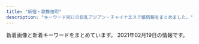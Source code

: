 ```yaml
---
title: "新宿・歌舞伎町"
description: "キーワード別にの巨乳アジアン・チャイナエステ嬢情報をまとめました。"
---
```


新着画像と新着キーワードをまとめています。
2021年02月19日の情報です。

<DmmAffiliateIns />
<KeywordTable
  shops={
    [
    {
        "name": "\u5915\u9727 \u3086\u3046\u304e\u308a",
        "url": "https://shinjuku-mensesthe.com/",
        "keywords": {
            "F": 1
        },
        "station": "JR\u65b0\u5bbf\u99c5\u6771\u53e3",
        "img_links": [
            "https://shinjuku-mensesthe.com/images/camp.png",
            "https://shinjuku-mensesthe.com/icon/facebook.png",
            "https://shinjuku-mensesthe.com/massage/2020/07/31/covit19.jpg",
            "https://shinjuku-mensesthe.com/staff/seira-l1.jpg",
            "https://shinjuku-mensesthe.com/staff/arisa-s1.jpg",
            "https://shinjuku-mensesthe.com/staff/yume-l1.jpg",
            "https://shinjuku-mensesthe.com/images/top1.jpg",
            "https://shinjuku-mensesthe.com/images/main-top.jpg",
            "https://shinjuku-mensesthe.com/massage/2020/10/21/risa-s1.jpg",
            "https://shinjuku-mensesthe.com/massage/2020/07/31/ai-s2.jpg",
            "https://shinjuku-mensesthe.com/massage/2020/10/05/yuki-s1.jpg",
            "https://shinjuku-mensesthe.com/button/staff.png",
            "https://shinjuku-mensesthe.com/staff/yumi-l1.jpg",
            "https://shinjuku-mensesthe.com/2020/01/23/miki-s1.jpg",
            "https://shinjuku-mensesthe.com/images/flower.png",
            "https://shinjuku-mensesthe.com/massage/2021/02/02/%E5%90%8D%E7%A7%B0%E6%9C%AA%E8%A8%AD%E5%AE%9A-2.jpg",
            "https://shinjuku-mensesthe.com/button/home.png",
            "https://shinjuku-mensesthe.com/menu/blog.png",
            "https://shinjuku-mensesthe.com/icon/line.png",
            "https://scdn.line-apps.com/n/line_add_friends/btn/ja.png",
            "https://shinjuku-mensesthe.com/images/qrcode.png",
            "https://shinjuku-mensesthe.com/images/header3.png",
            "https://shinjuku-mensesthe.com/menu/info.png",
            "https://shinjuku-mensesthe.com/staff/kana-s1.jpg",
            "https://shinjuku-mensesthe.com/room/room-l4.jpg",
            "https://shinjuku-mensesthe.com/images/main-sp.jpg",
            "https://shinjuku-mensesthe.com/massage/2020/08/16/riri-s1.jpg",
            "https://shinjuku-mensesthe.com/staff/kana-l1.jpg",
            "https://shinjuku-mensesthe.com/room/room-l2.jpg",
            "https://shinjuku-mensesthe.com/images/top2.jpg",
            "https://shinjuku-mensesthe.com/icon/yelp.png",
            "https://shinjuku-mensesthe.com/staff/yume-s1.jpg",
            "https://shinjuku-mensesthe.com/staff/shiori-s1.jpg",
            "https://shinjuku-mensesthe.com/massage/2020/09/14/hana-s1.jpg",
            "https://shinjuku-mensesthe.com/menu/home.png",
            "https://shinjuku-mensesthe.com/images/clear.png",
            "https://shinjuku-mensesthe.com/staff/yumi-s1.jpg",
            "https://shinjuku-mensesthe.com/images/footer-l.png",
            "https://shinjuku-mensesthe.com/link/mens-esthe.png",
            "https://shinjuku-mensesthe.com/images/footer-r.png",
            "https://shinjuku-mensesthe.com/staff/arisa-l1.jpg",
            "https://shinjuku-mensesthe.com/2019/12/15/sayuri-s2.jpg",
            "https://shinjuku-mensesthe.com/menu/staff.png",
            "https://shinjuku-mensesthe.com/2020/01/23/sakura-s1.jpg",
            "https://shinjuku-mensesthe.com/images/main-small.jpg",
            "https://shinjuku-mensesthe.com/icon/twitter.png",
            "https://shinjuku-mensesthe.com/images/top3.jpg",
            "https://shinjuku-mensesthe.com/room/room-l3.jpg",
            "https://shinjuku-mensesthe.com/button/blog.png",
            "https://shinjuku-mensesthe.com/staff/seira-s1.jpg",
            "https://shinjuku-mensesthe.com/room/room-l1.jpg"
        ]
    },
    {
        "keywords": {
            "C": 1
        },
        "name": "\u30af\u30ea\u30b9\u30bf\u30eb",
        "station": "JR\u65b0\u5bbf\u99c5\u6771\u53e3",
        "img_links": [
            "http://crystal-est.net/uploads/crystal/images/no-photo.jpg",
            "http://crystal-est.net/uploads/crystal/2017/02/wifi.jpg",
            "http://ruby-es.com/uploads/rubyes/2017/02/img_info_06.png",
            "http://crystal-est.net/uploads/crystal/2018/07/wechatimg125.jpeg",
            "http://crystal-est.net/uploads/crystal/2017/03/bnr_side_credit1.png",
            "http://ruby-es.com/uploads/rubyes/2017/02/img_info_04.png",
            "http://crystal-est.net/uploads/crystal/images/xing.png",
            "http://crystal-est.net/uploads/crystal/2017/03/subvisual_contact.png",
            "http://crystal-est.net/uploads/crystal/2017/07/yuyu2.jpeg",
            "http://crystal-est.net/uploads/crystal/2020/12/img_6907.jpeg",
            "http://crystal-est.net/uploads/crystal/2017/03/subvisual_enquete1.png",
            "http://crystal-est.net/uploads/crystal/2018/08/wechatimg49.jpeg",
            "http://ruby-es.com/uploads/rubyes/2017/02/img_info_03.png",
            "http://crystal-est.net/uploads/crystal/2017/03/subvisual_link.png",
            "http://crystal-est.net/uploads/crystal/2017/03/bnr_side_032.png",
            "http://crystal-est.net/uploads/crystal/2017/02/ameba.jpg",
            "http://crystal-est.net/uploads/crystal/images/p01.png",
            "http://crystal-est.net/uploads/crystal/2017/04/web.png",
            "http://crystal-est.net/uploads/crystal/2017/03/treatment2.png",
            "http://crystal-est.net/uploads/crystal/2017/04/line2.png",
            "http://crystal-est.net/uploads/crystal/2017/03/subvisual_reserve.png",
            "http://ruby-es.com/uploads/rubyes/2017/02/img_info_02.png",
            "http://crystal-est.net/uploads/crystal/2017/04/leftmovie.png",
            "http://crystal-est.net/uploads/crystal/2017/03/bnr_side_052.png",
            "http://crystal-est.net/uploads/crystal/2017/03/r3.jpg",
            "http://crystal-est.net/uploads/crystal/2017/03/btn_top_02.png",
            "http://crystal-est.net/uploads/crystal/2018/05/mayu1.jpeg",
            "http://crystal-est.net/uploads/crystal/2020/12/img_6830.jpg",
            "http://crystal-est.net/uploads/crystal/2017/03/r1.jpg",
            "http://crystal-est.net/uploads/crystal/2018/07/wechatimg94.jpeg",
            "http://crystal-est.net/uploads/crystal/2018/07/wechatimg26.jpeg",
            "http://crystal-est.net/uploads/crystal/2018/07/wechatimg30.jpeg",
            "http://crystal-est.net/uploads/crystal/2017/03/r2.jpg",
            "http://crystal-est.net/uploads/crystal/2017/03/r4.jpg",
            "http://crystal-est.net/uploads/crystal/2017/03/ruby6.png",
            "http://crystal-est.net/uploads/crystal/images/icon_flower.png",
            "http://crystal-est.net/uploads/crystal/2017/03/subvisual_magazine1.png",
            "http://crystal-est.net/uploads/crystal/2018/08/wechatimg51.jpeg",
            "http://ruby-es.com/uploads/rubyes/2017/02/img_info_01.png",
            "http://crystal-est.net/uploads/crystal/2017/03/btn_top_01.png",
            "http://crystal-est.net/uploads/crystal/2017/03/subvisual_info.png",
            "http://crystal-est.net/uploads/crystal/2020/11/tel.jpg",
            "http://crystal-est.net/uploads/crystal/2017/03/subvisual_qa.png",
            "http://crystal-est.net/uploads/crystal/2017/03/btn_top_03.png",
            "http://crystal-est.net/uploads/crystal/2020/12/img_6902.jpg",
            "http://ruby-es.com/uploads/rubyes/2017/02/img_info_05.png",
            "http://crystal-est.net/uploads/crystal/2017/04/bnr_side_01.png",
            "http://crystal-est.net/uploads/crystal/2018/07/wechatimg31.jpeg",
            "http://crystal-est.net/uploads/crystal/2017/03/icon_flower.png",
            "http://crystal-est.net/uploads/crystal/images/subvisual_staff.png",
            "http://crystal-est.net/uploads/crystal/2017/03/bnr_side_042.png"
        ],
        "url": "http://crystal-est.net/"
    },
    {
        "station": "JR\u65b0\u5bbf\u99c5\u6771\u5357\u53e3",
        "keywords": {
            "D": 28,
            "88": 7,
            "86": 28,
            "85": 7
        },
        "url": "https://mens-esthe.xyz/",
        "name": "\u30b8\u30e5\u30ea\u30a2\u30f3",
        "img_links": [
            "https://mens-esthe.xyz/room/room-l2.jpg",
            "https://mens-esthe.xyz/images/esthe1.jpg",
            "https://mens-esthe.xyz/icon/twitter.png",
            "https://mens-esthe.xyz/footer/footer-line.png",
            "https://mens-esthe.xyz/staff/rina-s1.jpg",
            "https://mens-esthe.xyz/staff/miki-top.jpg",
            "https://mens-esthe.xyz/images/main-sp.jpg",
            "https://mens-esthe.xyz/staff/moe-top.jpg",
            "https://mens-esthe.xyz/images/esthe3.jpg",
            "https://mens-esthe.xyz/images/clear.png",
            "https://mens-esthe.xyz/icon/line.png",
            "https://mens-esthe.xyz/room/room-l7.jpg",
            "https://mens-esthe.xyz/staff/nami-l1.jpg",
            "https://mens-esthe.xyz/room/room-l8.jpg",
            "https://mens-esthe.xyz/footer/footer-staff.png",
            "https://mens-esthe.xyz/staff/miki-s1.jpg",
            "https://inage-mensesthe.com/icon/facebook.png",
            "https://mens-esthe.xyz/icon/yelp.png",
            "https://mens-esthe.xyz/images/qrcode.png",
            "https://mens-esthe.xyz/staff/kana-top.jpg",
            "https://mens-esthe.xyz/staff/kana-l1.jpg",
            "https://mens-esthe.xyz/staff/natsumi-s1.jpg",
            "https://inage-mensesthe.com/icon/line.png",
            "https://inage-mensesthe.com/icon/yelp.png",
            "https://mens-esthe.xyz/room/room-l4.jpg",
            "https://mens-esthe.xyz/staff/natsumi-l1.jpg",
            "https://mens-esthe.xyz/images/main1.jpg",
            "https://mens-esthe.xyz/staff/nami-s1.jpg",
            "https://mens-esthe.xyz/room/room-l6.jpg",
            "https://mens-esthe.xyz/staff/rina-top.jpg",
            "https://mens-esthe.xyz/staff/nami-top.jpg",
            "https://mens-esthe.xyz/footer/footer-tel.png",
            "https://inage-mensesthe.com/link/relaku_salon.jpg",
            "https://mens-esthe.xyz/images/header3.png",
            "https://mens-esthe.xyz/room/room-l1.jpg",
            "https://inage-mensesthe.com/icon/twitter.png",
            "https://mens-esthe.xyz/staff/moe-s1.jpg",
            "https://mens-esthe.xyz/staff/miki-l1.jpg",
            "https://mens-esthe.xyz/images/esthe4.jpg",
            "https://mens-esthe.xyz/room/room-l5.jpg",
            "https://mens-esthe.xyz/staff/kana-s1.jpg",
            "https://mens-esthe.xyz/staff/moe-l1.jpg",
            "https://mens-esthe.xyz/staff/rina-l1.jpg",
            "https://mens-esthe.xyz/staff/natsumi-top.jpg",
            "https://mens-esthe.xyz/images/esthe2.jpg",
            "https://mens-esthe.xyz/icon/facebook.png",
            "https://mens-esthe.xyz/room/room-l3.jpg"
        ]
    },
    {
        "keywords": {
            "87": 2,
            "88": 4,
            "E": 1,
            "90": 2,
            "89": 1,
            "F": 1,
            "D": 8,
            "C": 1,
            "86": 2
        },
        "station": "\u897f\u6b66\u65b0\u5bbf\u99c5\u5317\u53e3",
        "img_links": [
            "http://clear-es.net/yamituki-n/uploads/images/mika03s.jpg",
            "http://clear-es.net/uploads/cec0ed392fe00d8e3ff867c0625809e6.jpg",
            "http://clear-es.net/images/index_13.jpg",
            "http://clear-es.net/yamituki-n/uploads/images/mmexport1576417470781.jpg",
            "http://clear-es.net/yamituki-n/uploads/images/yui01.jpg",
            "http://clear-es.net/uploads/e1133a4ba0f8c81f9d272f5793bda380.jpg",
            "http://clear-es.net/images/index_25.jpg",
            "http://clear-es.net/uploads/7553669390f1cc93427a4f6ad33b4668.jpg",
            "http://clear-es.net/images/index_09.jpg",
            "http://clear-es.net/images/index_17.jpg",
            "http://clear-es.net/uploads/f426bd85a8f6a9eac87e55b2d44c4bd5.jpg",
            "http://clear-es.net/images/index_06.jpg",
            "http://clear-es.net/yamituki-n/uploads/images/rena02.jpg",
            "http://clear-es.net/images/index_23.jpg",
            "http://clear-es.net/yamituki-n/uploads/images/juri01s.jpg",
            "http://clear-es.net/images/index_20.jpg",
            "http://clear-es.net/images/index_01.jpg",
            "http://clear-es.net/yamituki-n/uploads/images/rena01.jpg",
            "http://clear-es.net/images/index_11.jpg",
            "http://clear-es.net/images/index_03.jpg",
            "http://clear-es.net/images/index_26.jpg",
            "http://clear-es.net/images/girls_13.jpg",
            "http://clear-es.net/images/service_11.jpg",
            "http://clear-es.net/images/index_27.jpg",
            "http://clear-es.net/uploads/c1f6d0346f5cb109ac62c21a58c7deff.jpg",
            "http://clear-es.net/images/index_28_01.jpg",
            "http://clear-es.net/images/index_19.jpg",
            "http://clear-es.net/images/koko_1.jpg",
            "http://clear-es.net/images/index_05.jpg",
            "http://clear-es.net/uploads/deba56537604611ac3b8da004b92d809.jpg",
            "http://clear-es.net/uploads/09bdd5637edec4bfa3d47a7e9874640b.jpg",
            "http://clear-es.net/uploads/a62d7f24a5b9a4fd5aeef678eb24ef4b.jpg",
            "http://clear-es.net/uploads/10299154955d10c3b815a5638a35a934.jpg",
            "http://clear-es.net/images/index_07.jpg",
            "http://clear-es.net/images/index_28.jpg",
            "http://clear-es.net/images/girls_11.jpg",
            "http://clear-es.net/my_work/images/pic1.png",
            "http://clear-es.net/images/index_04.jpg",
            "http://clear-es.net/images/index_12.jpg",
            "http://clear-es.net/images/gallery_11.jpg",
            "http://clear-es.net/images/index_08.jpg",
            "http://clear-es.net/images/index_18.jpg",
            "http://clear-es.net/uploads/97eb17743f96fd7f0551aab0bedd5e6f.jpg",
            "http://clear-es.net/images/index_21.jpg",
            "http://clear-es.net/images/index_10.jpg",
            "http://clear-es.net/images/index_02.jpg",
            "http://clear-es.net/uploads/22c8968348a9acc2dfc9ab0aecb09c27.jpg",
            "http://clear-es.net/images/index_14.jpg",
            "http://clear-es.net/images/index_15.jpg",
            "http://clear-es.net/images/index_24.jpg",
            "http://clear-es.net/images/girls_03.jpg",
            "http://clear-es.net/uploads/2aa97908694153fb149943f0b8445352.jpg"
        ],
        "url": "http://clear-es.net/",
        "name": "CLEAR-\u30af\u30ea\u30a2-"
    },
    {
        "url": "https://www.hagoromo.tokyo/",
        "station": "JR\u65b0\u5bbf\u99c5\u6771\u53e3\u30fb\u6b4c\u821e\u4f0e\u753a",
        "img_links": [
            "https://static.wixstatic.com/media/1f1430_8e7ae52f03b14e31be6ff7b1038f2896~mv2.jpg",
            "https://static.wixstatic.com/media/1f1430_04f93cdec45f4c4e8d0fa69dc26b3e38~mv2.jpg",
            "https://static.wixstatic.com/media/1f1430_27c850c6656448c68b705e2a69f8d3e0~mv2.png",
            "https://static.wixstatic.com/media/1f1430_c48456140f404f1eb9a47dfd01d1d032~mv2.jpg",
            "https://static.wixstatic.com/media/1f1430_704c1cfac22b4288a4aaa588c496ab40~mv2.jpg",
            "https://static.wixstatic.com/media/1f1430_c572ee153c0c46e096e6301fe82e2f11~mv2.jpg",
            "https://static.wixstatic.com/media/1f1430_f16ba939f42f47d688a43ba736f9d100~mv2.jpg",
            "https://static.wixstatic.com/media/1f1430_e11d2a49cf1a4130a10a3e09053a46fc~mv2.png",
            "https://static.wixstatic.com/media/1f1430_184f66b9eb914c26b47be78d54152284~mv2.jpg",
            "https://static.wixstatic.com/media/1f1430_c12fa837f18643e8a167f283f823ecd9~mv2.jpg",
            "https://static.wixstatic.com/media/1f1430_b6622178bf9c45a68912520b4b2de175~mv2.png",
            "https://static.wixstatic.com/media/1f1430_5b6db55133674387b978465361d1f5af~mv2.jpg",
            "https://static.wixstatic.com/media/1f1430_2511e8409a39492bab1eeffd58a5eb1f~mv2.jpg",
            "https://static.wixstatic.com/media/1f1430_e5113a1a86b8410db0438745823a2d2c~mv2.png",
            "https://static.wixstatic.com/media/1f1430_7ff5719c25b243d18c7fb6db890677f9~mv2.jpg",
            "https://static.wixstatic.com/media/1f1430_890ca68d29e04e7a8c96e4198a653ed3~mv2.jpg",
            "https://static.wixstatic.com/media/1f1430_0ea86bd4429f44fa96f0a1277a1c2d6e~mv2.jpg",
            "https://static.wixstatic.com/media/1f1430_d0a7ae614e0b423886aa6d1beca9a87a~mv2.jpg",
            "https://static.wixstatic.com/media/1f1430_4ef445c14af547ffb085a4c73252e22c~mv2.jpg",
            "https://static.wixstatic.com/media/1f1430_f4c9cbbcc36c44f1a8be8eb3138b0b46~mv2.jpg",
            "https://static.wixstatic.com/media/1f1430_d26df1a13af049c9a7afeac5e58c5323~mv2.jpg",
            "https://static.wixstatic.com/media/1f1430_4b2c5243bdbe40858057386a16dce231~mv2.png",
            "https://static.wixstatic.com/media/1f1430_d824a82ebc40424facf31978d80b293b~mv2.png"
        ],
        "keywords": {},
        "name": "\u7fbd\u8863\uff5e\u306f\u3054\u308d\u3082\uff5e"
    },
    {
        "img_links": [
            "http://in-esthe.com/relair/img/p-0.jpg",
            "http://in-esthe.com/relair/img/tel.png",
            "http://in-esthe.com/relair/img/fla1.png",
            "http://in-esthe.com/relair/img/t-1.png",
            "http://in-esthe.com/relair/img/p-7.jpg",
            "http://in-esthe.com/relair/img/head.png",
            "http://in-esthe.com/relair/img/p-2.jpg",
            "http://in-esthe.com/relair/img/english-t3.png",
            "http://in-esthe.com/relair/img/botton.png",
            "http://in-esthe.com/relair/img/p-3.jpg",
            "http://in-esthe.com/relair/img/english-t4.png",
            "http://in-esthe.com/relair/img/fla.png",
            "http://in-esthe.com/relair/img/newstback.png",
            "http://in-esthe.com/relair/img/t-3.png",
            "http://in-esthe.com/relair/img/p-3-1.jpg",
            "http://in-esthe.com/relair/img/p-9.jpg",
            "http://in-esthe.com/relair/img/english-t5.png",
            "http://in-esthe.com/relair/img/twitter.png",
            "http://in-esthe.com/relair/img/fla2.png",
            "http://in-esthe.com/relair/img/t-2.png",
            "http://in-esthe.com/relair/img/english-t6.png",
            "http://in-esthe.com/relair/img/english-t1.png",
            "http://in-esthe.com/relair/img/p-1.jpg",
            "http://in-esthe.com/relair/img/s-1.jpg",
            "http://in-esthe.com/relair/img/re.png",
            "http://in-esthe.com/relair/img/p-8.jpg",
            "http://in-esthe.com/relair/img/card-english.png",
            "http://in-esthe.com/relair/img/p-1-1.jpg",
            "http://in-esthe.com/relair/img/english-t2.png",
            "http://in-esthe.com/relair/img/kanban4.jpg"
        ],
        "keywords": {
            "C": 8
        },
        "url": "http://in-esthe.com/relair/",
        "name": "RELAIR \uff5e\u30ea\u30ec\u30a2\uff5e",
        "station": "\u65b0\u5bbf\u897f\u53e3\u99c5D5\u51fa\u53e3"
    },
    {
        "name": "\u65b0\u5bbf\u6975\u4e0a\u30e1\u30f3\u30ba\u30a8\u30b9\u30c6",
        "url": "https://gokujo.iest.info/",
        "station": "JR\u65b0\u5bbf\u99c5",
        "img_links": [],
        "keywords": {}
    },
    {
        "keywords": {
            "D": 20,
            "E": 10
        },
        "name": "\u30c6\u30bb\u30e9-Tethera-",
        "img_links": [
            "http://aroma-massage.red/images/acb.jpg",
            "http://aroma-massage.red/images/sta3.jpg",
            "http://aroma-massage.red/images/sta5.jpg",
            "http://aroma-massage.red/images/sta6.jpg",
            "http://aroma-massage.red/images/option.jpg",
            "http://aroma-massage.red/images/cg4.jpg",
            "http://aroma-massage.red/images/int.jpg",
            "http://aroma-massage.red/images/sysl.jpg",
            "http://aroma-massage.red/images/cg3.jpg",
            "http://aroma-massage.red/images/sta4.jpg",
            "http://aroma-massage.red/images/nft.jpg",
            "http://aroma-massage.red/images/fbt.jpg",
            "http://aroma-massage.red/images/card.jpg",
            "http://aroma-massage.red/images/fbb.jpg",
            "http://aroma-massage.red/images/sta1.jpg",
            "http://aroma-massage.red/images/qr.jpg",
            "http://aroma-massage.red/images/kan.jpg",
            "http://aroma-massage.red/images/tm.png",
            "http://aroma-massage.red/images/cg6.jpg",
            "http://aroma-massage.red/images/toph.png",
            "http://aroma-massage.red/images/creditcard.jpg",
            "http://aroma-massage.red/images/cg5.jpg",
            "http://aroma-massage.red/images/stal.jpg",
            "http://aroma-massage.red/images/cg2.jpg",
            "http://aroma-massage.red/images/sta2.jpg",
            "http://aroma-massage.red/images/cg1.jpg"
        ],
        "url": "http://aroma-massage.red/",
        "station": "JR\u65b0\u5bbf\u99c5\u6771\u53e3"
    },
    {
        "station": "JR\u65b0\u5bbf\u99c5\u897f\u53e3",
        "img_links": [
            "http://yurali.oks.bz/images/acc1.jpg",
            "http://yurali.oks.bz/images/s4.jpg",
            "http://yurali.oks.bz/images/room4.jpg",
            "http://yurali.oks.bz/photos/sites/48/2020/09/2020090809340917.jpg",
            "http://yurali.oks.bz/photos/sites/48/2020/06/2020063002493351.jpg",
            "http://yurali.oks.bz/images/acc2.jpg",
            "http://yurali.oks.bz/images/room3.jpg",
            "http://yurali.oks.bz/images/top.jpg",
            "http://yurali.oks.bz/images/kanban.jpg",
            "http://yurali.oks.bz/photos/sites/48/2020/09/2020090809341067.jpg",
            "http://yurali.oks.bz/images/line.jpg",
            "http://yurali.oks.bz/images/room2.jpg",
            "http://yurali.oks.bz/images/s2.jpg",
            "http://yurali.oks.bz/photos/sites/48/2020/09/2020090809341126.jpg",
            "http://yurali.oks.bz/photos/sites/48/2020/09/2020090809341490.jpg",
            "http://yurali.oks.bz/images/right.jpg",
            "http://yurali.oks.bz/images/room1.jpg",
            "http://yurali.oks.bz/images/mobile.jpg",
            "http://yurali.oks.bz/images/s1.jpg",
            "http://yurali.oks.bz/images/acc4.jpg",
            "http://yurali.oks.bz/images/content.jpg",
            "http://yurali.oks.bz/images/s_new.png",
            "http://yurali.oks.bz/photos/sites/48/2020/09/202009080934129.jpg",
            "http://yurali.oks.bz/images/s3.jpg",
            "http://yurali.oks.bz/images/acc3.jpg"
        ],
        "name": "\u6c17\u697d",
        "url": "http://yurali.oks.bz/",
        "keywords": {
            "D": 28,
            "87": 14,
            "86": 14,
            "85": 14,
            "E": 14
        }
    },
    {
        "img_links": [
            "http://sweety-est.tokyo/images/cg02.jpg",
            "http://sweety-est.tokyo/images/tit-sub3.jpg",
            "http://sweety-est.tokyo/images/kan.jpg",
            "http://sweety-est.tokyo/images/b-tel.png",
            "http://sweety-est.tokyo/images/a2.jpg",
            "http://sweety-est.tokyo/images/r2.jpg",
            "http://sweety-est.tokyo/images/a7.jpg",
            "http://sweety-est.tokyo/images/a1.jpg",
            "http://sweety-est.tokyo/images/r1.jpg",
            "http://sweety-est.tokyo/images/kan1.jpg",
            "http://sweety-est.tokyo/images/m4.jpg",
            "http://sweety-est.tokyo/images/tit-sub6.jpg",
            "http://sweety-est.tokyo/images/cg07.jpg",
            "http://sweety-est.tokyo/images/cg08.jpg",
            "http://sweety-est.tokyo/images/cg01.jpg",
            "http://sweety-est.tokyo/images/r5.jpg",
            "http://sweety-est.tokyo/images/cg06.jpg",
            "http://sweety-est.tokyo/images/m1.jpg",
            "http://sweety-est.tokyo/link/menlog.jpg",
            "http://sweety-est.tokyo/images/sys.jpg",
            "http://sweety-est.tokyo/images/slider-img002.jpg",
            "http://sweety-est.tokyo/images/a6.jpg",
            "http://sweety-est.tokyo/images/r3.jpg",
            "http://sweety-est.tokyo/images/a3.jpg",
            "http://sweety-est.tokyo/images/tit-sub1.jpg",
            "http://sweety-est.tokyo/images/m2.jpg",
            "http://sweety-est.tokyo/images/slider-img001.jpg",
            "http://sweety-est.tokyo/images/b-online.png",
            "http://sweety-est.tokyo/images/cg05.jpg",
            "http://sweety-est.tokyo/images/a4.jpg",
            "http://sweety-est.tokyo/images/cg03.jpg",
            "http://sweety-est.tokyo/images/tit-sub4.jpg",
            "http://sweety-est.tokyo/images/slider-img003.jpg",
            "http://sweety-est.tokyo/images/a8.jpg",
            "http://sweety-est.tokyo/images/tit-sub5.jpg",
            "http://sweety-est.tokyo/images/qr.jpg",
            "http://sweety-est.tokyo/images/r6.jpg",
            "http://sweety-est.tokyo/images/m3.jpg",
            "http://sweety-est.tokyo/images/r4.jpg",
            "http://sweety-est.tokyo/images/a5.jpg",
            "http://sweety-est.tokyo/images/cg011.jpg",
            "http://sweety-est.tokyo/images/tit-sub2.jpg"
        ],
        "name": "sweet-\u30b9\u30a6\u30a3\u30fc\u30c8-",
        "station": "JR\u65b0\u5bbf\u99c5\u897f\u53e3",
        "url": "http://sweety-est.tokyo/",
        "keywords": {
            "86": 12,
            "D": 2,
            "87": 2,
            "E": 8
        }
    },
    {
        "url": "https://aurora.iest.info/",
        "station": "JR\u65b0\u5bbf\u99c5\u6771\u53e3\u30fb\u6b4c\u821e\u4f0e\u753a",
        "keywords": {
            "85": 354,
            "84": 177,
            "E": 197,
            "90": 59,
            "86": 413,
            "87": 138,
            "F": 79,
            "\u4e73": 40,
            "C": 413,
            "\u5de8\u4e73": 40,
            "D": 59
        },
        "name": "\u30aa\u30fc\u30ed\u30e9",
        "img_links": [
            "https://aurora.iest.info/photos/sites/13/2021/02/2021020517033067.jpeg",
            "https://aurora.iest.info/images/room4.jpg",
            "https://aurora.iest.info/photos/sites/13/2021/01/202101031920028.jpeg",
            "https://aurora.iest.info/photos/sites/13/2021/01/2021011317231918.jpeg",
            "https://aurora.iest.info/photos/sites/13/2021/01/2021011317502475.jpeg",
            "https://aurora.iest.info/photos/sites/13/2020/12/2020122614271778.jpeg",
            "https://aurora.iest.info/photos/sites/13/2020/09/2020090701592721.jpeg",
            "https://aurora.iest.info/photos/sites/13/2021/02/2021021713133871.jpeg",
            "https://aurora.iest.info/photos/sites/13/2020/10/2020102421582718.jpeg",
            "https://aurora.iest.info/photos/sites/13/2020/10/2020101018384481.jpeg",
            "https://aurora.iest.info/photos/sites/13/2020/11/2020112419210481-600x757.jpeg",
            "https://aurora.iest.info/photos/sites/13/2021/02/2021021803431466.jpeg",
            "https://aurora.iest.info/photos/sites/13/2020/11/2020111207401521.jpeg",
            "https://aurora.iest.info/photos/sites/13/2020/11/2020110420084826.jpeg",
            "https://aurora.iest.info/photos/sites/13/2020/11/2020112419210481.jpeg",
            "https://aurora.iest.info/photos/sites/13/2020/12/2020122614062046.jpeg",
            "https://aurora.iest.info/images/room2.jpg",
            "https://aurora.iest.info/photos/sites/13/2021/01/2021011713121341.jpeg",
            "https://aurora.iest.info/photos/sites/13/2020/12/2020122916203593.jpeg",
            "https://aurora.iest.info/images/side_mobile.jpg",
            "https://aurora.iest.info/images/room3.jpg",
            "https://aurora.iest.info/images/head_tel.png",
            "https://aurora.iest.info/photos/sites/13/2021/01/2021011516351593.jpeg",
            "https://aurora.iest.info/photos/sites/13/2020/10/2020100900362277.jpeg",
            "https://aurora.iest.info/photos/sites/13/2021/02/2021021901580759-600x757.jpeg",
            "https://aurora.iest.info/photos/sites/13/2021/02/2021021713133871-600x800.jpeg",
            "https://aurora.iest.info/photos/sites/13/2020/12/2020122614542669.jpeg",
            "https://aurora.iest.info/images/room1.jpg",
            "https://aurora.iest.info/photos/sites/13/2021/02/2021020920074352.jpeg",
            "https://aurora.iest.info/images/info_sp.png"
        ]
    },
    {
        "url": "http://hi-msg.com/koyuki/",
        "station": "JR\u65b0\u5bbf\u99c5\u6771\u53e3",
        "keywords": {
            "C": 8
        },
        "img_links": [
            "http://hi-msg.com/koyuki/img/english-t3.png",
            "http://hi-msg.com/koyuki/img/botton.png",
            "http://hi-msg.com/koyuki/img/head.png",
            "http://hi-msg.com/koyuki/img/p-5.jpg",
            "http://hi-msg.com/koyuki/img/p-9.jpg",
            "http://hi-msg.com/koyuki/img/t-3.png",
            "http://hi-msg.com/koyuki/img/p-2-1.jpg",
            "http://hi-msg.com/koyuki/img/tit.png",
            "http://hi-msg.com/koyuki/img/p-6.jpg",
            "http://hi-msg.com/koyuki/img/english-t6.png",
            "http://hi-msg.com/koyuki/img/p-0.jpg",
            "http://hi-msg.com/koyuki/img/re.png",
            "http://hi-msg.com/koyuki/img/p-8.jpg",
            "http://hi-msg.com/koyuki/img/english-t4.png",
            "http://hi-msg.com/koyuki/img/p-11.jpg",
            "http://hi-msg.com/koyuki/img/tel.png",
            "http://hi-msg.com/koyuki/img/p-3.jpg",
            "http://hi-msg.com/koyuki/img/p-6-1.jpg",
            "http://hi-msg.com/koyuki/img/english-t5.png",
            "http://hi-msg.com/koyuki/img/p-7.jpg",
            "http://hi-msg.com/koyuki/img/p-7-1.jpg",
            "http://hi-msg.com/koyuki/img/kanban4s.jpg",
            "http://hi-msg.com/koyuki/img/p-10.jpg",
            "http://hi-msg.com/koyuki/img/card-english.png",
            "http://hi-msg.com/koyuki/img/p-1.jpg",
            "http://hi-msg.com/koyuki/img/t-1.png",
            "http://hi-msg.com/koyuki/img/p-2.jpg",
            "http://hi-msg.com/koyuki/img/t-2.png",
            "http://hi-msg.com/koyuki/img/p-8-1.jpg",
            "http://hi-msg.com/koyuki/img/english-t1.png",
            "http://hi-msg.com/koyuki/img/p-3-1.jpg",
            "http://hi-msg.com/koyuki/img/card.png",
            "http://hi-msg.com/koyuki/img/p-4-1.jpg",
            "http://hi-msg.com/koyuki/img/p-4.jpg",
            "http://hi-msg.com/koyuki/img/kanban4.jpg",
            "http://hi-msg.com/koyuki/img/english-t2.png",
            "http://hi-msg.com/koyuki/img/newstback.png"
        ],
        "name": "KOYUKI"
    },
    {
        "name": "Fairy Girl",
        "url": "http://fairy-girl.work/",
        "keywords": {},
        "img_links": [
            "http://fairy-girl.work/images/line.png",
            "http://fairy-girl.work/img/yuki1.jpg",
            "http://fairy-girl.work/images/11.jpg",
            "http://fairy-girl.work/img/kiki1.jpg",
            "http://fairy-girl.work/images/3.jpg",
            "http://fairy-girl.work/staff/mari.jpg",
            "http://fairy-girl.work/images/bana0404_4.png",
            "http://fairy-girl.work/images/1.jpg",
            "http://fairy-girl.work/img/eri1.jpg",
            "http://fairy-girl.work/images/interior_t.jpg",
            "http://fairy-girl.work/images/mobile.jpg",
            "http://fairy-girl.work/staff/yuki.jpg",
            "http://fairy-girl.work/images/int1.jpg",
            "http://fairy-girl.work/images/8.jpg",
            "http://fairy-girl.work/images/staff_t.jpg",
            "http://fairy-girl.work/img/rina1.jpg",
            "http://fairy-girl.work/staff/hitomi.jpg",
            "http://fairy-girl.work/images/ac2.jpg",
            "http://fairy-girl.work/staff/kiki.jpg",
            "http://fairy-girl.work/img/rara1.jpg",
            "http://fairy-girl.work/images/2.jpg",
            "http://fairy-girl.work/img/rika1.jpg",
            "http://fairy-girl.work/images/12.jpg",
            "http://fairy-girl.work/images/sys1.jpg",
            "http://fairy-girl.work/images/int2.jpg",
            "http://fairy-girl.work/staff/yuyu.jpg",
            "http://fairy-girl.work/img/hitomi1.jpg",
            "http://fairy-girl.work/img/mari1.jpg",
            "http://fairy-girl.work/images/6.jpg",
            "http://fairy-girl.work/images/tr.jpg",
            "http://fairy-girl.work/staff/eri.jpg",
            "http://fairy-girl.work/images/news.jpg",
            "http://fairy-girl.work/img/misa1.jpg",
            "http://fairy-girl.work/images/ac1.jpg",
            "http://fairy-girl.work/img/kana1.jpg",
            "http://fairy-girl.work/img/kiki2.jpg",
            "http://fairy-girl.work/staff/rina.jpg",
            "http://fairy-girl.work/img/eri2.jpg",
            "http://fairy-girl.work/staff/misa.jpg",
            "http://fairy-girl.work/staff/rara.jpg",
            "http://fairy-girl.work/images/sys2.jpg",
            "http://fairy-girl.work/staff/kana.jpg",
            "http://fairy-girl.work/images/9.jpg",
            "http://fairy-girl.work/images/5.jpg",
            "http://fairy-girl.work/img/yuyu1.jpg",
            "http://fairy-girl.work/images/10.jpg",
            "http://fairy-girl.work/images/7.jpg",
            "http://fairy-girl.work/staff/rika.jpg"
        ],
        "station": "JR\u65b0\u5bbf\u99c5\u897f\u53e3"
    },
    {
        "keywords": {},
        "name": "fairy\u30d5\u30a7\u30a2\u30ea\u30fc",
        "url": "http://fairy.este88.com/",
        "img_links": [
            "http://fairy.este88.com/images/momo1.jpg",
            "http://fairy.este88.com/images/r02.jpg",
            "http://fairy.este88.com/gals/nnana1.jpg",
            "http://fairy.este88.com/gals/sayuri1.jpg",
            "http://fairy.este88.com/images/r04.jpg",
            "http://fairy.este88.com/images/koyuki1.jpg",
            "http://fairy.este88.com/gals/risa1.jpg",
            "http://fairy.este88.com/images/mika1.jpg",
            "http://fairy.este88.com/img/mika1.jpg",
            "http://fairy.este88.com/gals/koko1.jpg",
            "http://fairy.este88.com/img/momo1.jpg",
            "http://fairy.este88.com/images/r01.jpg",
            "http://fairy.este88.com/img/kixyoko1.jpg",
            "http://fairy.este88.com/img/kaori1.jpg",
            "http://fairy.este88.com/images/kixyoko1.jpg",
            "http://fairy.este88.com/img/koyuki1.jpg",
            "http://fairy.este88.com/images/kaori1.jpg",
            "http://fairy.este88.com/images/ph1.jpg"
        ],
        "station": "\u897f\u6b66\u65b0\u5bbf\u99c5\u5317\u53e3"
    },
    {
        "url": "http://ciretva.xyz/",
        "station": "\u897f\u6b66\u65b0\u5bbf\u99c5\u5317\u53e3",
        "name": "\u4f73\u7e01 \uff5e\u304b\u3048\u3093\uff5e",
        "img_links": [
            "http://ciretva.xyz/picture/top.jpg",
            "http://ciretva.xyz/uploads/201021/1-201021155913C7.jpg",
            "http://ciretva.xyz/picture/face_bj1.png",
            "http://ciretva.xyz/picture/room3.jpg",
            "http://ciretva.xyz/picture/pick.jpg",
            "http://ciretva.xyz/uploads/201021/1-201021155932238.jpg",
            "http://ciretva.xyz/picture/news.jpg",
            "http://ciretva.xyz/uploads/201021/1-201021155Z4139.jpg",
            "http://ciretva.xyz/picture/room1.jpg",
            "http://ciretva.xyz/uploads/201021/1-201021155T9631.jpg",
            "http://ciretva.xyz/picture/room4.jpg",
            "http://ciretva.xyz/uploads/201021/1-201021155T02L.jpg",
            "http://ciretva.xyz/picture/s_staff.png",
            "http://ciretva.xyz/picture/face.jpg",
            "http://ciretva.xyz/picture/room2.jpg",
            "http://ciretva.xyz/uploads/201021/1-201021155925315.jpg"
        ],
        "keywords": {
            "86": 2,
            "D": 3
        }
    },
    {
        "name": "\u7652\u3057\u306e\u5bbf",
        "url": "http://aes-aroma.com/",
        "station": "JR\u65b0\u5bbf\u99c5\u5357\u53e3",
        "img_links": [
            "http://aes-aroma.com/img/ttl_rec.png",
            "http://aes-aroma.com/img/ttl_tnew.png",
            "http://aes-aroma.com/pic/head.png",
            "http://aes-aroma.com/staff/yoko/01.jpg",
            "http://aes-aroma.com/staff/yoko/02.jpg",
            "http://aes-aroma.com/staff/mimi/01.jpg",
            "http://aes-aroma.com/img/ttl_staff.png",
            "http://aes-aroma.com/i/files/homeimg.jpg",
            "http://aes-aroma.com/staff/miki/01.jpg",
            "http://aes-aroma.com/img/ttl_mobile.png",
            "http://aes-aroma.com/staff/nana/01.jpg",
            "http://aes-aroma.com/img/ttl_pickup.png",
            "http://aes-aroma.com/staff/haru/01.jpg",
            "http://aes-aroma.com/staff/ai/01.jpg",
            "http://aes-aroma.com/staff/kaori/01.jpg",
            "http://aes-aroma.com/staff/koko/01.jpg"
        ],
        "keywords": {
            "C": 17
        }
    },
    {
        "keywords": {
            "85": 4,
            "87": 8,
            "E": 8,
            "C": 8,
            "86": 4
        },
        "url": "http://sakura-relax.net/",
        "name": "\u697d\u697d-\u30e9\u30af\u30e9\u30af-",
        "station": "\u65b0\u5bbf\u4e09\u4e01\u76ee\u99c5E1\u51fa\u53e3",
        "img_links": [
            "http://sakura-relax.net/images/cg06.jpg",
            "http://sakura-relax.net/images/top-img02.png",
            "http://sakura-relax.net/images/qrc.png",
            "http://sakura-relax.net/images/kan.jpg",
            "http://sakura-relax.net/images/cg07.jpg",
            "http://sakura-relax.net/images/cg03.jpg",
            "http://sakura-relax.net/link/menlog.jpg",
            "http://sakura-relax.net/images/cg04.jpg",
            "http://sakura-relax.net/images/tel.png",
            "http://sakura-relax.net/images/top-img01.png"
        ]
    },
    {
        "url": "http://pure-resort.tyo.cm/",
        "img_links": [
            "http://pure-resort.tyo.cm/photos/sites/79/2019/11/2019110401242820.jpg",
            "http://pure-resort.tyo.cm/photos/sites/79/2020/02/2020020804143839.jpg",
            "http://pure-resort.tyo.cm/photos/sites/79/2019/02/2019021613425634.png",
            "http://pure-resort.tyo.cm/images/s_movie.png",
            "http://pure-resort.tyo.cm/photos/sites/79/2019/01/2019011014121443.jpg",
            "http://pure-resort.tyo.cm/photos/sites/79/2019/02/2019021613471797.jpg",
            "http://pure-resort.tyo.cm/images/info_bj1.png",
            "http://pure-resort.tyo.cm/photos/sites/79/2019/08/2019082910403098.jpg",
            "http://pure-resort.tyo.cm/photos/sites/79/2020/01/2020013001414859.jpg",
            "http://pure-resort.tyo.cm/photos/sites/79/2019/04/201904111031010.jpg",
            "http://pure-resort.tyo.cm/images/s_twitter.png",
            "http://pure-resort.tyo.cm/photos/sites/79/2018/12/2018120620512437.jpg",
            "http://pure-resort.tyo.cm/photos/sites/79/2018/12/2018120620515823.jpg",
            "http://pure-resort.tyo.cm/photos/sites/79/2018/12/2018120620510142.jpg",
            "http://pure-resort.tyo.cm/images/s_Access.png",
            "http://pure-resort.tyo.cm/images/s_info.png",
            "http://pure-resort.tyo.cm/images/s_Staff.png",
            "http://pure-resort.tyo.cm/images/info_bj3.png",
            "http://pure-resort.tyo.cm/photos/sites/79/2019/10/2019100810264682.jpg",
            "http://pure-resort.tyo.cm/images/s_face.png",
            "http://pure-resort.tyo.cm/images/s_Recruit.png",
            "http://pure-resort.tyo.cm/images/s_news.png",
            "http://pure-resort.tyo.cm/images/s_Room.png",
            "http://pure-resort.tyo.cm/photos/sites/79/2020/01/2020012408381891.jpg",
            "http://pure-resort.tyo.cm/photos/sites/79/2019/06/2019060310424416.jpg",
            "http://pure-resort.tyo.cm/photos/sites/79/2019/06/2019061515583771.jpg",
            "http://pure-resort.tyo.cm/images/news_bj3.png",
            "http://pure-resort.tyo.cm/photos/sites/79/2019/03/2019032513361044.jpg",
            "http://pure-resort.tyo.cm/photos/sites/79/2019/03/2019032513361053.jpg",
            "http://pure-resort.tyo.cm/images/s_pick.png",
            "http://pure-resort.tyo.cm/images/movie.jpg",
            "http://pure-resort.tyo.cm/photos/sites/79/2019/05/2019052114301665.jpg",
            "http://pure-resort.tyo.cm/images/line1.png",
            "http://pure-resort.tyo.cm/photos/sites/79/2019/03/201903251336102.jpg",
            "http://pure-resort.tyo.cm/images/pure.png",
            "http://pure-resort.tyo.cm/photos/sites/79/2018/12/2018120620533769.jpg",
            "http://pure-resort.tyo.cm/images/top.png",
            "http://pure-resort.tyo.cm/photos/sites/79/2019/03/2019032513361063.jpg",
            "http://pure-resort.tyo.cm/images/mobile.png",
            "http://pure-resort.tyo.cm/images/line.png",
            "http://pure-resort.tyo.cm/images/news_bj1.png"
        ],
        "keywords": {
            "94": 1,
            "89": 2,
            "98": 2,
            "88": 3,
            "F": 1,
            "85": 3,
            "E": 2,
            "C": 1,
            "90": 2,
            "96": 1,
            "86": 5,
            "D": 10,
            "92": 1,
            "84": 1
        },
        "name": "\u30d4\u30e5\u30a2\u30ea\u30be\u30fc\u30c8II",
        "station": "JR\u65b0\u5bbf\u99c5\u6771\u53e3"
    }
]
}
/>
<DmmAffiliateScript />
